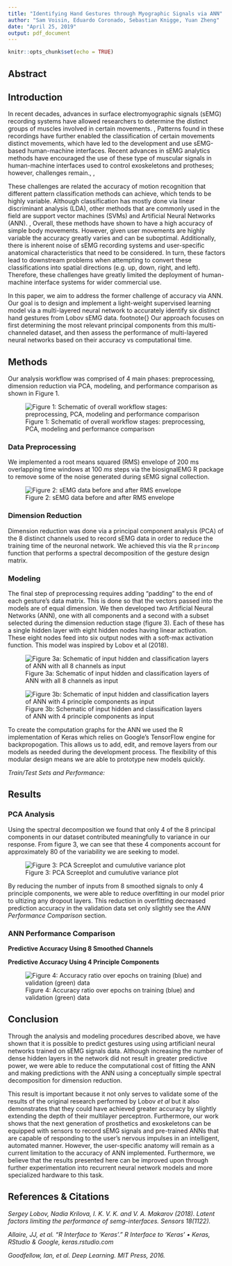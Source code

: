 ```yaml
---
title: "Identifying Hand Gestures through Myographic Signals via ANN"
author: "Sam Voisin, Eduardo Coronado, Sebastian Knigge, Yuan Zheng"
date: "April 25, 2019"
output: pdf_document
---
```


```r
knitr::opts_chunk$set(echo = TRUE)
```


## Abstract


## Introduction

In recent decades, advances in surface electromyographic signals (sEMG) recording systems have allowed researchers to determine the distinct groups of muscles involved in certain movements. \footnote{\cite{bishop2004}}, \footnote{\cite{winter1991}}  Patterns found in these recordings have further enabled the classification  of certain movements distinct movements, which have led to the development and use sEMG-based human-machine interfaces. Recent advances in sEMG analytics methods have encouraged the use of these type of muscular signals in human-machine interfaces used to control exoskeletons and protheses; however, challenges remain.\footnote{\cite{Sensorpaper}}, \footnote{\cite{kiguchi2012}}, \footnote{\cite{roche2014}}

These challenges are related the accuracy of motion recognition that different pattern classification methods can achieve, which tends to be highly variable. Although classification has mostly done via linear discriminant analysis (LDA), other methods that are commonly used in the field are support vector machines (SVMs) and Artificial Neural Networks (ANN). \footnote{\cite{LDA}}, \footnote{\cite{ANN}}   Overall, these methods have shown to have a high accuracy of simple body movements. However, given user movements are highly variable the accuracy greatly varies and can be suboptimal. Additionally, there is inherent noise of sEMG recording systems and user-specific anatomical characteristics that need to be considered. \footnote{\cite{emgnoise}}    In turn, these factors lead to downstream problems when attempting to convert these classifications into spatial directions (e.g. up, down, right, and left). Therefore, these challenges have greatly limited the deployment of human-machine interface systems for wider commercial use.

In this paper, we aim to address the former challenge of accuracy via ANN. 
Our goal is to design and implement a light-weight supervised learning model via a multi-layered neural network to accurately identify six distinct hand gestures from Lobov \textit{et al}  sEMG data. footnote{\cite{Sensorpaper}} Our approach focuses on first determining the most relevant principal components from this  multi-channeled dataset, and then assess the performance of multi-layered neural networks based on their accuracy vs computational time.



## Methods

Our analysis workflow was comprised of 4 main phases: preprocessing, dimension reduction via PCA, modeling, and performance comparison as shown in Figure $1$.

![Figure 1: Schematic of overall workflow stages: preprocessing, PCA, modeling and performance comparison](/Graphics/Flow.png)

### Data Preprocessing

We implemented a root means squared (RMS) envelope of $200$ ms overlapping time windows at $100$ $ms$ steps via the biosignalEMG R package to remove some of the noise generated during sEMG signal collection.

![Figure 2: sEMG data before and after RMS envelope](/Graphics/smooth_ex.png)

### Dimension Reduction

Dimension reduction was done via a principal component analysis (PCA) of the 8 distinct channels used to record sEMG data in order to reduce the training time of the neuronal network. We achieved this via the R `princomp` function that performs a spectral decomposition of the gesture design matrix.

### Modeling

The final step of preprocessing requires adding "padding" to the end of each gesture's data matrix. This is done so that the vectors passed into the models are of equal dimension. We then developed two Artificial Neural Networks (ANN), one with all components and a second with a subset selected during the dimension reduction stage (figure $3$). Each of these has a single hidden layer with eight hidden nodes having linear activation. These eight nodes feed into six output nodes with a soft-max activation function. This model was inspired by Lobov et al ($2018$).

![Figure 3a: Schematic of input hidden and classification layers of ANN with all 8 channels as input](/Graphics/1-layer-NN.png)

![Figure 3b: Schematic of input hidden and classification layers of ANN with 4 principle components as input](/Graphics/1-layer-PCA-NN.png)

To create the computation graphs for the ANN we used the R implementation of Keras which relies on Google's TensorFlow engine for backpropogation. This allows us to add, edit, and remove layers from our models as needed during the development process. The flexibility of this modular design means we are able to prototype new models quickly.

*Train/Test Sets and Performance:*

\begin{com}
To assess the performance of each ANN, we used an $80/20$ split our data to generate a gesture-specific training and a testing sets. These were done automatically in the Keras package via random sampling. We then assessed the classifcation accuracy of each ANN using a categorical cross entropy metric which measures the *Kullback-Leibler* (KL) divergence between the true distribution of the response variable and the distribution of the predictions.
\end{com}

## Results


### PCA Analysis

Using the spectral decomposition we found that only $4$ of the $8$ principal components in our dataset contributed meaningfully to variance in our response. From figure $3$, we can see that these $4$ components account for approximately $80%$ of the variability we are seeking to model.

![Figure 3: PCA Screeplot and cumulutive variance plot](/Graphics/PCA_Plots/PCA_screeplot-150dpi.png)

By reducing the number of inputs from $8$ smoothed signals to only $4$ principle components, we were able to reduce overfitting in our model prior to ultizing any dropout layers. This reduction in overfitting decreased prediction accuracy in the validation data set only slightly see the *ANN Performance Comparison* section.


### ANN Performance Comparison

**Predictive Accuracy Using $8$ Smoothed Channels**


**Predictive Accuracy Using $4$ Principle Components**


![Figure 4: Accuracy ratio over epochs on training (blue) and validation (green) data](/Graphics/[INSERT PIC])

## Conclusion

Through the analysis and modeling procedures described above, we have shown that it is possible to predict gestures using using artificianl neural networks trained on sEMG signals data. Although increasing the number of dense hidden layers in the network did not result in greater predictive power, we were able to reduce the computational cost of fitting the ANN and making predictions with the ANN using a conceptually simple spectral decomposition for dimension reduction.

This result is important because it not only serves to validate some of the results of the original research performed by Lobov *et al* but it also demonstrates that they could have achieved greater accuracy by slightly extending the depth of their multilayer perceptron. Furthermore, our work shows that the next generation of prosthetics and exoskeletons can be equipped with sensors to record sEMG signals and pre-trained ANNs that are capable of responding to the user's nervous impulses in an intelligent, automated manner. However, the user-specific anatomy will remain as a current limitation to the accuracy of ANN implemented. Furthermore, we believe that the results presented here can be improved upon through further experimentation into recurrent neural network models and  more specialized hardware to this task.

## References & Citations

*Sergey Lobov, Nadia Krilova, I. K. V. K. and V. A. Makarov (2018). Latent factors limiting the performance of semg-interfaces. Sensors 18(1122).*

*Allaire, JJ, et al. “R Interface to 'Keras'.” R Interface to 'Keras' • Keras, RStudio &amp; Google, keras.rstudio.com*

*Goodfellow, Ian, et al. Deep Learning. MIT Press, 2016.*



















